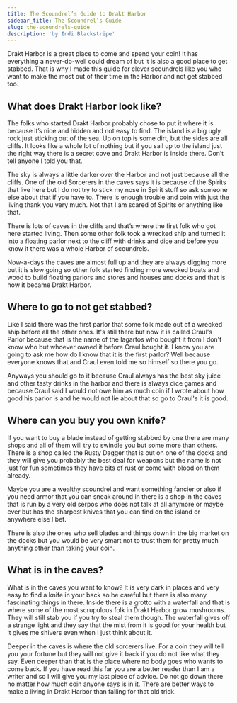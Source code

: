 ```yaml
---
title: The Scoundrel’s Guide to Drakt Harbor
sidebar_title: The Scoundrel’s Guide
slug: the-scoundrels-guide
description: 'by Indi Blackstripe'
---
```


Drakt Harbor is a great place to come and spend your coin! It has everything a never-do-well could dream of but it is also a good place to get stabbed. That is why I made this guide for clever scoundrels like you who want to make the most out of their time in the Harbor and not get stabbed too.

## What does Drakt Harbor look like?

The folks who started Drakt Harbor probably chose to put it where it is because it’s nice and hidden and not easy to find. The island is a big ugly rock just sticking out of the sea. Up on top is some dirt, but the sides are all cliffs. It looks like a whole lot of nothing but if you sail up to the island just the right way there is a secret cove and Drakt Harbor is inside there. Don’t tell anyone I told you that.

The sky is always a little darker over the Harbor and not just because all the cliffs. One of the old Sorcerers in the caves says it is because of the Spirits that live here but I do not try to stick my nose in Spirit stuff so ask someone else about that if you have to. There is enough trouble and coin with just the living thank you very much. Not that I am scared of Spirits or anything like that.

There is lots of caves in the cliffs and that’s where the first folk who got here started living. Then some other folk took a wrecked ship and turned it into a floating parlor next to the cliff with drinks and dice and before you know it there was a whole Harbor of scoundrels.

Now-a-days the caves are almost full up and they are always digging more but it is slow going so other folk started finding more wrecked boats and wood to build floating parlors and stores and houses and docks and that is how it became Drakt Harbor.

## Where to go to not get stabbed?

Like I said there was the first parlor that some folk made out of a wrecked ship before all the other ones. It's still there but now it is called Craul's Parlor because that is the name of the lagartos who bought it from I don't know who but whoever owned it before Craul bought it. I know you are going to ask me how do I know that it is the first parlor? Well because everyone knows that and Craul even told me so himself so there you go.

Anyways you should go to it because Craul always has the best sky juice and other tasty drinks in the harbor and there is always dice games and because Craul said I would not owe him as much coin if I wrote about how good his parlor is and he would not lie about that so go to Craul's it is good.

## Where can you buy you own knife?

If you want to buy a blade instead of getting stabbed by one there are many shops and all of them will try to swindle you but some more than others. There is a shop called the Rusty Dagger that is out on one of the docks and they will give you probably the best deal for weapons but the name is not just for fun sometimes they have bits of rust or come with blood on them already.

Maybe you are a wealthy scoundrel and want something fancier or also if you need armor that you can sneak around in there is a shop in the caves that is run by a very old serpos who does not talk at all anymore or maybe ever but has the sharpest knives that you can find on the island or anywhere else I bet.

There is also the ones who sell blades and things down in the big market on the docks but you would be very smart not to trust them for pretty much anything other than taking your coin.

## What is in the caves?

What is in the caves you want to know? It is very dark in places and very easy to find a knife in your back so be careful but there is also many fascinating things in there. Inside there is a grotto with a waterfall and that is where some of the most scrupulous folk in Drakt Harbor grow mushrooms. They will still stab you if you try to steal them though. The waterfall gives off a strange light and they say that the mist from it is good for your health but it gives me shivers even when I just think about it.

Deeper in the caves is where the old sorcerers live. For a coin they will tell you your fortune but they will not give it back if you do not like what they say. Even deeper than that is the place where no body goes who wants to come back. If you have read this far you are a better reader than I am a writer and so I will give you my last piece of advice. Do not go down there no matter how much coin anyone says is in it. There are better ways to make a living in Drakt Harbor than falling for that old trick.
